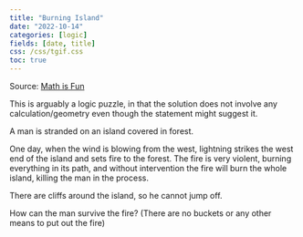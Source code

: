 ```yaml
---
title: "Burning Island"
date: "2022-10-14"
categories: [logic]
fields: [date, title]
css: /css/tgif.css
toc: true
---
```


Source: [Math is Fun](https://www.mathsisfun.com/puzzles/burning-island.html)

:::{.callout-note appearance="minimal"}
This is arguably a logic puzzle, in that the solution does not involve any calculation/geometry even though the statement might suggest it.
:::

A man is stranded on an island covered in forest. 

One day, when the wind is blowing from the west, lightning strikes the west end of the island and sets fire to the forest. The fire is very violent, burning everything in its path, and without intervention the fire will burn the whole island, killing the man in the process. 

There are cliffs around the island, so he cannot jump off.

How can the man survive the fire? (There are no buckets or any other means to put out the fire)